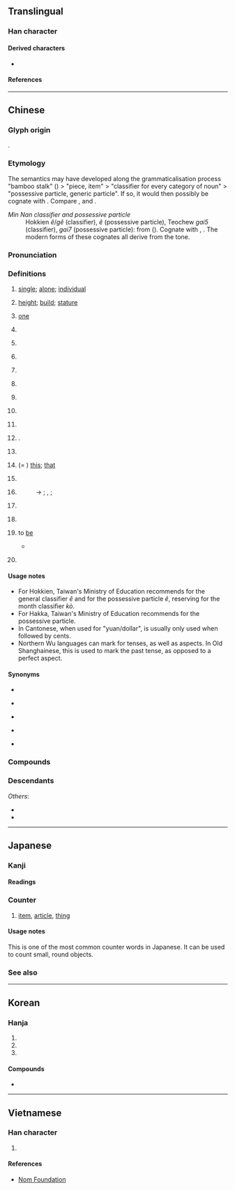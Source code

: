 {{also|个}}
{{character info/subpage}}
==Translingual==
{{stroke order|strokes=10}}
{{stroke order|type=animate}}

===Han character===
{{Han char|rn=9|rad=人|as=08|sn=10|four=26200|canj=OWJR|ids=⿰亻固}}

====Derived characters====
* {{l|mul|[[嗰]]([[𠮶]]), [[𬚅]]}}

====References====
{{Han ref|kx=0107.170|dkj=00758|dj=0228.020|hdz=10178.030|uh=500B}}

----

==Chinese==
{{zh-forms|s=个|t2=箇}}

===Glyph origin===
{{Han etym}}
{{Han compound|人|alt1=亻|固|c1=s|c2=p|t1=person|ls=psc}}.

===Etymology===
The semantics may have developed along the grammaticalisation process "bamboo stalk" ({{zh-l|*箇}}) > "piece, item" > "classifier for every category of noun" > "possessive particle, generic particle". If so, it would then possibly be cognate with {{och-l|竿|bamboo, rod}}. Compare {{cog|bo|མཁར་བ}}, {{m|bo|འཁར་བ||walking stick, staff}} and {{cog|th|ก้าน||stem, stalk}}.

; ''Min Nan classifier and possessive particle''
: Hokkien ''ê''/''gê'' (classifier), ''ê'' (possessive particle), Teochew ''gai5'' (classifier), ''gai7'' (possessive particle): from {{och-l|其|id=2}} ({{zh-ref|Li, 2002}}). Cognate with {{cog|cdo|其|tr=gì|t=''possessive particle''}}, {{cog|mnp|的|tr=gâ̤|t=''possessive particle''}}. The modern forms of these cognates all derive from the {{zh-l|陽平|tr=-|t=''yangping''}} tone.

===Pronunciation===
{{zh-pron
|m=gè,ge,gě
|m_note=ge - classifier; gě - colloquial, used in {{zh-l|*自個兒}}
|m-s=go4
|dg=гә1
|c=go3
|c-t=goi1
|g=go4
|h=pfs=ke/kai;gd=gê4
|j=ge3
|mb=gŏ̤
|md=gó̤/gá
|md_note=gó̤ - literary; gá - classifier
|mn=kò/ê/qz:gê/pn:lê
|mn_note=kò - literary (including classifier for months); ê/gê - generic classifier; ê - possessive particle (usually written as {{zh-l|*的}})
|mn-t=go6/gai5/gai7
|mn-t_note=go6 - literary; gai5 - classifier, or particle introducing the object of the verb (equivalent to {{zh-l|*把}}); gai7 - possessive particle
|w=5geq,5hheq,4eq,2ku
|w_note=5geq ~ 5hheq ~ 4eq - classifier or particle; 2ku - literary
|x=go4
|ma=y
|ca=LL-Q9186-Luilui6666-个.wav
|mc=y
|oc=y
|cat=n,cl,part,a,adv,mn-t:v
}}

===Definitions===
{{zh-hanzi}}

# [[single]]; [[alone]]; [[individual]]
#: {{zh-x|個{gè}人|an individual; personal}}
#: {{zh-x|個{gè}體|individuality}}
#: {{zh-x|個{gè}別|individual; separate; some; a couple of}}
# [[height]]; [[build]]; [[stature]]
#: {{zh-x|個{gè}子{zi}|height; stature}}
#: {{zh-x|個{gè}兒{r}|size}}
# {{lb|zh|dialectal Hakka|dialectal Min|dialectal Wu}} [[one]]
# {{n-g|The generic classifier for people or for things lacking specific classifiers.}}
#: {{zh-x|一 個{gè} 人|one person}}
#: {{zh-x|每 個{gè} 人|every person; everyone}}
#: {{zh-x|我 有 一 個{gè} 問題。|I have a question.}}
#: {{zh-x|兩{nn̄g} 個 人|two people|TW}}
#: {{zh-x|住 響 你 屋企 個 陳 先生 係 邊度 人 嚟 㗎？|Where is that Mr. Chan who lives at your house from?|C-GZ}}
# {{zh-classifier|[[hour]]s and [[month]]s}}
#: {{zh-x|一 個{gè} 鐘頭|one hour}}
#: {{zh-x|九 個{gè} 月|nine months}}
#: {{zh-x|三 個{kò} 月|three months|TW}}
# {{n-g|Alternative classifier, for nouns having specific classifiers. Often colloquial and regional. Usage varies greatly between different topolects.}}
#: {{zh-x|一 個{gè} 學校|one school}}
#: {{zh-x|一 個 井|a well|C-GZ}}
#: {{zh-x|一 個 房{fong4-2}|a room|C-GZ}}
# {{lb|zh|Cantonese|Hakka|Teochew|Puxian Min|Wenzhou|_|Wu}} {{zh-classifier|[[money]]|t=[[yuan]], [[dollar]]; [[buck]]}}
#: {{zh-x|三 個 九 毫 九|three '''dollars''' and ninety-nine cents|C}}
#: {{zh-x|八 個 六|eight '''dollars''' and sixty cents|C}}
#: {{zh-x|個 半 十 隻 檸檬{mung4-1}|ten lemons for a '''dollar''' and a half|C}}
#: {{zh-x|三 個 銀|three '''dollars'''|H}}
#: {{zh-x|兩 斤 五 個|two catties for five '''dollars'''|MN-T|tr=no6 geng1 ngou6 '''gai5'''}}
#: {{zh-x|個 銀 三 粒|three for a '''buck'''|MN-T|tr='''gai5''' ngeng5 san1 liab8}}
# {{lb|zh|Cantonese|slang}} {{zh-classifier|[[money]]|t=ten thousand yuan, dollars, etc.}}
#: {{zh-x|佢 爭 人 十 個。|He owes them a hundred grand.|C}}
# {{lb|zh|Mandarin|colloquial}} {{n-g|Particle, placed between a verb and numbers, showing that the following numbers are approximate, not accurate.}}
#: {{zh-x|他 一下 跑 個{gè} 兩 三 公里 都 不在話下。|Running two or three kilometers in one go is a piece of cake for him.}}
#: {{zh-x|他們 倆 就 差{chà} 個{gè} 一 兩 歲。|The age difference between them is only about one or two years.}}
# {{lb|zh|Mandarin|Cantonese|colloquial}} {{n-g|Particle, placed between a verb and its object or complement, adding a sense of ease, swiftness and one-offness to the action.}}
#: {{zh-x|吃 個{gè} 飯，洗 個 澡，休息{xi} 休息{xi}|have a meal, take a shower and have some rest}}
#: {{zh-x|我們 昨天 見 了 個{gè} 面，聊 了 聊 近況。|We met yesterday, and chatted about how we've been recently.}}
# {{lb|zh|Mandarin|colloquial}} {{n-g|Particle used after {{zh-l|些}}.}}
#: {{zh-x|那些個{gè} 年 的 事 現在 回憶 起來 還是 記憶猶新。|It feels like yesterday when I reminisce about those stories in the past.}}
# {{n-g|Particle between a verb and its complement}}.
#: {{zh-x|吃 個 夠|}}
#: {{zh-x|忙 個 不停|to be as busy as a bee}}
#: {{zh-x|唱 個 痛快|to sing to one’s heart’s content}}
# {{lb|zh|dialectal Mandarin}} {{n-g|Particle used in some time-related words.}}
#: {{zh-x|今兒{r}個|(''dialectal'') today}}
# {{lb|zh|literary|or|Wu|Xiang|Gan|dialectal Cantonese|dialectal|_|Min}} (= {{zh-l|*搿}}) [[this]]; [[that]]
#: {{zh-x|'''個''' 個 人|this person|SH}}
#: {{zh-x|個 隻 鴨子 勿 大 酥|This duck hasn't been cooked long enough for it to become tender.|SH}}
# {{lb|zh|Cantonese|Wu}} {{n-g|Word-initial particle, serving as the definite article.}}
#: {{zh-x|個 人 今朝 為啥 勿 來|Why hasn't that guy come today?|SH}}
# {{lb|zh|dialectal Cantonese|Hakka|Min Nan|Wu}} {{n-g|Possessive particle. Equivalent to Mandarin {{zh-l|的|tr=de}}.}}
#: → {{zh-l|嘅|tr=ge3}} {{qualifier|Cantonese}}; {{zh-l|格|tr=kaq}}, {{zh-l|額|tr=gheq}} {{qualifier|Wu}}; {{zh-l|的|tr=ê}} {{qualifier|Hokkien}}
#: {{zh-x|我 個 冊|my book|MN}}
#: {{zh-x|我 個 書|my book|MN-T|tr=ua2 '''gai7''' ze1}}
#: {{zh-x|我 個 小囡|tr=3ngu&5hheq&2xiau noe|my child|SH}}
#: {{zh-x|客家 個 精神|the Hakka spirit|H}}
# {{lb|zh|dialectal}} {{n-g|Sentence-final declarative, affirmative, or prohibitive particle. Equivalent to Mandarin {{zh-l|的|tr=de}}, {{zh-l|了}}.}}
#: {{zh-x|標語 勿 是 我 寫 個。|tr=1piau nyy&5veq zr&3ngu&2xia&5hheq|I didn't write that slogan.|SH}}
#: {{zh-x|事體 老 妖 個。|tr=3zr thi&3lau+1iau hheq|It's quite an odd happenstance.|ref='''2011''', Hu Baotan, {{lang|zh|弄堂}}|SH}}
# {{lb|zh|often|dialectal}} {{n-g|Emphatic particle between a pronoun and a noun, usually to highlight some negative quality of the person.}}
#: {{zh-x|你 個{gè} 笨蛋！|You idiot!}}
#: {{zh-x|佢 個 人 好 懶。|He/she is such a sluggard.|C}}
# {{lb|zh|Teochew}} to [[be]]
#: {{zh-x|我 '''個''' 學生，我 個 生日 '''個''' 十月 三 號。|I '''am''' a student. My birthday '''is''' 3rd October.|MN-T|tr=ua2 '''gai5''' hag8 sêng1, ua2 gai7 sên1 rig8 '''gai5''' zab8 ghuêh8 san1 ho7.}}
#: {{zh-x|關西 '''個''' 日本 個，關中 是 陝西。|tr=guang1 sai1 '''gai5''' rig8 bung2 gai7, guang dong1 si6 siam2 sai1.|Kansai ("west of the pass") '''is''' in Japan; Guanzhong ("within the pass") is in Shaanxi.|MN-T|ref=[https://forvo.com/word/關西是日本的，关中是陕西。 Forvo]}}
#* {{zh-x|我 '''個''' 潮州 來 個。|I come from Chaozhou. (i.e., It is Chaozhou that I come from.)|MN-T|tr=ua2 '''gai5''' dio5 ziu1 lai5 gai7|ref=Based on '''2011''', Hui Ling Xu; Stephen Matthews, On the polyfunctionality and grammaticalization of the morpheme ''kai'' in the Chaozhou dialect, in Foong Ha Yap; Karen Grunow-Hårsta; Janick Wrona (eds.), ''Nominalization in Asian Languages: Diachronic and typological perspectives'', page 121}}
# {{lb|zh|dated|_|Shanghainese Wu}} {{n-g|Used to indicate the past '''tense'''.}}
#: {{zh-x|我伲 一直 替 㑚 一家 人家 交易，勿 到 別人 家 去 個。|tr=|We've been trading with your family, we haven't gone to any other families.|SH|ref='''2010''', Qian Nairong, {{lang|zh|《從〈滬語便商〉所見的老上海話時態》}} (''Tenses and Aspects? Old Shanghainese as Found in the Book Huyu Bian Shang'')}}

====Usage notes====
* For Hokkien, Taiwan's Ministry of Education recommends {{zh-l|*个}} for the general classifier ''ê'' and {{zh-l|*的}} for the possessive particle ''ê'', reserving {{zh-l|*個}} for the month classifier ''kò''.
* For Hakka, Taiwan's Ministry of Education recommends {{zh-l|个}} for the possessive particle.
* In Cantonese, when used for "yuan/dollar", {{lang|zh|個}} is usually only used when followed by cents.
* Northern Wu languages can mark for tenses, as well as aspects. In Old Shanghainese, this is used to mark the past tense, as opposed to a perfect aspect.

====Synonyms====
* {{s|height}}
{{zh-syn-saurus|身材}}
* {{s|one}}
{{zh-dial|一}}
* {{s|classifier for people}}
{{zh-dial|個}}
* {{s|possessive particle}}
{{zh-dial|的}}
* {{s|yuan; dollar}}
{{zh-dial|元}}

===Compounds===
{{zh-der/fast|一個/一个:yīgè|一個勁兒/一个劲儿:yīgejìnr|一個子兒/一个子儿|一個樣兒/一个样儿|七個八個/七个八个|不是個兒/不是个儿|些個/些个:xiēge|今兒個/今儿个:jīnrgè|個中/个中:gèzhōng|個中三昧/个中三昧|個中人/个中人|個中滋味/个中滋味|個中道理/个中道理|個事/个事|個人/个人:gèrén|個人主義/个人主义:gèrénzhǔyì|個人外交/个人外交|個人所得/个人所得|個人撥接/个人拨接|個人本位/个人本位|個人秀/个人秀|個人衛生/个人卫生:gèrén wèishēng|個人資料/个人资料|個人電腦/个人电脑:gèrén diànnǎo|個人首頁/个人首页|個位/个位|個個/个个:gègè|個個稱羨/个个称羡|個兒/个儿:gèr|個別/个别:gèbié|個別差異/个别差异|個別輔導/个别辅导|個子/个子:gèzi|個展/个展:gèzhǎn|個性/个性:gèxìng|個性難改/个性难改|個把/个把|個數/个数:gèshù|個案/个案:gè'àn|個案分析/个案分析|個案研究/个案研究:gè'àn yánjiū|個樣/个样|個裡/个里|個頭/个头:gètóu|個體/个体:gètǐ|個體戶/个体户:gètǐhù|做的個/做的个|傍個影兒/傍个影儿|兩個聲/两个声:liǎng gè shēng|則個/则个|前兒個/前儿个:qiánrge|半個/半个:bàn ge|半個人/半个人|又弱一個/又弱一个|各個/各个:gègè|各個擊破/各个击破:gègèjīpò|單個兒/单个儿|噶個點兒/噶个点儿|四個堅持/四个坚持|夜兒個/夜儿个:yèrge|大個/大个|大個兒/大个儿|大個子/大个子|好個/好个|寧個/宁个|帶個好/带个好|幫個場子/帮个场子|幾個/几个:jǐgè|幾兒個/几儿个|成個兒/成个儿:chénggèr|打一個吞/打一个吞|打個前失/打个前失|打個千兒/打个千儿|打個問號/打个问号|打個沉兒/打个沉儿|打個照會/打个照会|打個照面/打个照面|打個花/打个花|挨個兒/挨个儿:āigèr|探個究竟/探个究竟|揀啊揀，揀著一個賣龍眼/揀啊揀，揀著一个賣龍眼/拣啊拣，拣着一个卖龙眼:kéng--ah kéng, kéng-tio̍h chi̍t ê bē lêng-géng;Hokkien|撲個滿懷/扑个满怀|撲個空/扑个空|整個/整个:zhěnggè|有個好歹/有个好歹|有個屁用/有个屁用|有個數兒/有个数儿|有個說兒/有个说儿|某個/某个:mǒugè|比個高下/比个高下|比個高低/比个高低|沒個出豁/没个出豁|沒個是處/没个是处|沒個見識/没个见识|沒個開交/没个开交|滅不個/灭不个|滿好個/满好个|猛個勁/猛个劲|獨自個/独自个|發個兒/发个儿|看個究竟/看个究竟|真個/真个:zhēngè|矬個兒/矬个儿|矮個/矮个:ǎigè|矮個兒/矮个儿:ǎigèr|矮個子/矮个子:ǎigèzi|第一個/第一个:dì-yī gè|自個兒/自个儿:zìgěr|若個/若个|行個方便/行个方便|見個情/见个情|覷個意順/觑个意顺|討個分曉/讨个分晓|賠個不是/赔个不是|賣個破綻/卖个破绽|這個/这个:zhège|這個擋口/这个挡口|這個當兒/这个当儿|這個那個/这个那个|那個/那个:nàge|郎個/郎个|隔裡個裡/隔里个里|高個兒/高个儿|高個子/高个子|麥個子/麦个子}}

===Descendants===
{{CJKV||こ|개|cá}}
''Others'':
* {{desc|wuh|-ge}}
* {{desc|bor=1|vi|cái}}

{{zh-cat|Beginning}}

----

==Japanese==

===Kanji===
{{ja-kanji|grade=5|rs=人08}}

====Readings====
{{ja-readings
|goon=か
|kanon=か
|toon=こ
}}

===Counter===
{{ja-kanjitab|こ|yomi=toon}}
{{ja-pos|counter|こ}}

# [[item]], [[article]], [[thing]]
#: {{ja-usex|[[あの]] [[枝]] に [[桜ん坊]] が [[十%二%]]'''個''' [[だけ]] [[あります]]。|あの えだ に さくらんぼ が じゅう%に%-'''こ''' だけ あります。|There are only twelve cherries on that branch.}}

====Usage notes====
This is one of the most common counter words in Japanese. It can be used to count small, round objects.

===See also===
{{ja-number-counter:個}}

----

==Korean==

===Hanja===
{{ko-hanja|낱|개}}

# {{hanja form of|개|a [[piece]]}}
# {{hanja form of|개|a [[unit]]}}
# {{hanja form of|개|an [[item]]}}

====Compounds====
* {{ko-l|개인|[[individual]]|個人}}

----

==Vietnamese==

===Han character===
{{vi-readings|reading=[[cá]], [[cái]]|rs=人08}}

# {{n-g|generic classifier}}

====References====
* [http://nomfoundation.org/common/nom_details.php?codepoint=500b Nom Foundation]